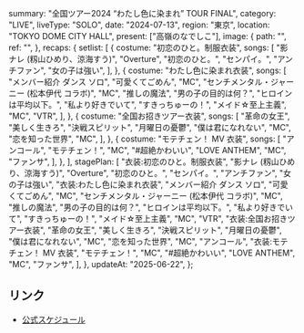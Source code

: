   summary: "全国ツアー2024 “わたし色に染まれ” TOUR FINAL",
  category: "LIVE",
  liveType: "SOLO",
  date: "2024-07-13",
  region: "東京",
  location: "TOKYO DOME CITY HALL",
  present: ["高嶺のなでしこ"],
  image: {
    path: "",
    ref: "",
  },
  recaps: {
    setlist: [
      {
        costume: "初恋のひと。制服衣装",
        songs: [
          "影ナレ (籾山ひめり、涼海すう)",
          "Overture",
          "初恋のひと。",
          "センパイ。",
          "アンチファン",
          "女の子は強い",
        ],
      },
      {
        costume: "わたし色に染まれ衣装",
        songs: [
          "メンバー紹介 ダンス ソロ",
          "可愛くてごめん",
          "MC",
          "センチメンタル・ジャーニー (松本伊代 コラボ)",
          "MC",
          "推しの魔法",
          "男の子の目的は何？",
          "ヒロインは平均以下。",
          "私より好きでいて",
          "すきっちゅーの！",
          "メイド☆至上主義",
          "MC",
          "VTR",
        ],
      },
      {
        costume: "全国お招きツアー衣装",
        songs: [
          "革命の女王",
          "美しく生きろ",
          "決戦スピリット",
          "月曜日の憂鬱",
          "僕は君になれない",
          "MC",
          "恋を知った世界",
          "MC",
        ],
      },
      {
        costume: "モテチェン！ MV 衣装",
        songs: [
          "アンコール",
          "モテチェン！",
          "MC",
          "#超絶かわいい",
          "LOVE ANTHEM",
          "MC",
          "ファンサ",
        ],
      },
    ],
    stagePlan: [
      "衣装:初恋のひと。制服衣装",
      "影ナレ (籾山ひめり、涼海すう)",
      "Overture",
      "初恋のひと。",
      "センパイ。",
      "アンチファン",
      "女の子は強い",
      "衣装:わたし色に染まれ衣装",
      "メンバー紹介 ダンス ソロ",
      "可愛くてごめん",
      "MC",
      "センチメンタル・ジャーニー (松本伊代 コラボ)",
      "MC",
      "推しの魔法",
      "男の子の目的は何？",
      "ヒロインは平均以下。",
      "私より好きでいて",
      "すきっちゅーの！",
      "メイド☆至上主義",
      "MC",
      "VTR",
      "衣装:全国お招きツアー衣装",
      "革命の女王",
      "美しく生きろ",
      "決戦スピリット",
      "月曜日の憂鬱",
      "僕は君になれない",
      "MC",
      "恋を知った世界",
      "MC",
      "アンコール",
      "衣装:モテチェン！ MV 衣装",
      "モテチェン！",
      "MC",
      "#超絶かわいい",
      "LOVE ANTHEM",
      "MC",
      "ファンサ",
    ],
  },
  updateAt: "2025-06-22",
};

## リンク

- [公式スケジュール](https://takanenonadeshiko.jp/?p=1883)

